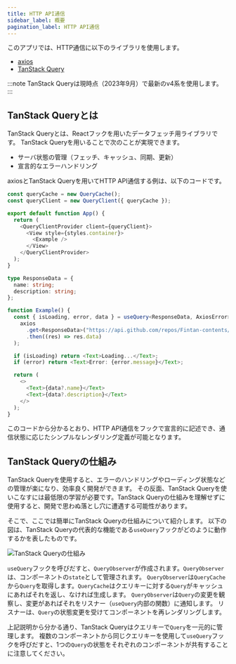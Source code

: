 ```yaml
---
title: HTTP API通信
sidebar_label: 概要
pagination_label: HTTP API通信
---
```


このアプリでは、HTTP通信に以下のライブラリを使用します。

- [axios](https://github.com/axios/axios)
- [TanStack Query](https://react-query.tanstack.com/)

:::note
TanStack Queryは現時点（2023年9月）で最新のv4系を使用します。
:::

## TanStack Queryとは

TanStack Queryとは、Reactフックを用いたデータフェッチ用ライブラリです。
TanStack Queryを用いることで次のことが実現できます。

- サーバ状態の管理（フェッチ、キャッシュ、同期、更新）
- 宣言的なエラーハンドリング

axiosとTanStack Queryを用いてHTTP API通信する例は、以下のコードです。

```typescript jsx
const queryCache = new QueryCache();
const queryClient = new QueryClient({ queryCache });

export default function App() {
  return (
    <QueryClientProvider client={queryClient}>
      <View style={styles.container}>
        <Example />
      </View>
    </QueryClientProvider>
  );
}

type ResponseData = {
  name: string;
  description: string;
};

function Example() {
  const { isLoading, error, data } = useQuery<ResponseData, AxiosError>("repoData", () =>
    axios
      .get<ResponseData>("https://api.github.com/repos/Fintan-contents/mobile-app-crib-notes")
      .then((res) => res.data)
  );

  if (isLoading) return <Text>Loading...</Text>;
  if (error) return <Text>Error: {error.message}</Text>;

  return (
    <>
      <Text>{data?.name}</Text>
      <Text>{data?.description}</Text>
    </>
  );
}
```

このコードから分かるとおり、HTTP API通信をフックで宣言的に記述でき、通信状態に応じたシンプルなレンダリング定義が可能となります。

## TanStack Queryの仕組み

TanStack Queryを使用すると、エラーのハンドリングやローディング状態などの管理が楽になり、効率良く開発ができます。
その反面、TanStack Queryを使いこなすには最低限の学習が必要です。TanStack Queryの仕組みを理解せずに使用すると、開発で思わぬ落とし穴に遭遇する可能性があります。

そこで、ここでは簡単にTanStack Queryの仕組みについて紹介します。
以下の図は、TanStack Queryの代表的な機能である`useQuery`フックがどのように動作するかを表したものです。

![TanStack Queryの仕組み](tanstack-query.drawio.png)

`useQuery`フックを呼びだすと、`QueryObserver`が作成されます。`QueryObserver`は、コンポーネントの`state`として管理されます。
`QueryObserver`は`QueryCache`から`Query`を取得します。`QueryCache`はクエリキーに対する`Query`がキャッシュにあればそれを返し、なければ生成します。
`QueryObserver`は`Query`の変更を観察し、変更があればそれをリスナー（`useQuery`内部の関数）に通知します。
リスナーは、`Query`の状態変更を受けてコンポーネントを再レンダリングします。

上記説明から分かる通り、TanStack Queryはクエリキーで`Query`を一元的に管理します。
複数のコンポーネントから同じクエリキーを使用して`useQuery`フックを呼びだすと、1つの`Query`の状態をそれぞれのコンポーネントが共有することに注意してください。
